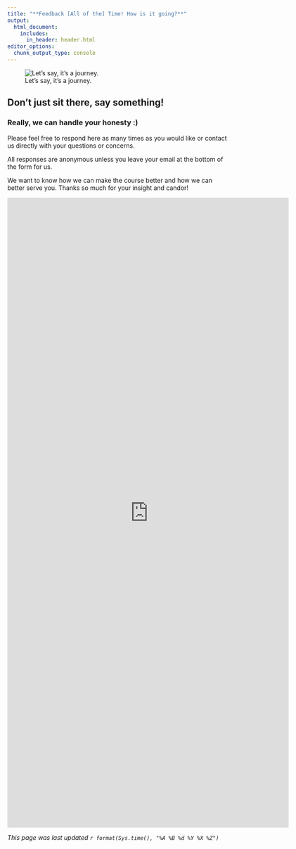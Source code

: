 ```yaml
---
title: "**Feedback [All of the] Time! How is it going?**"
output:
  html_document:
    includes:
      in_header: header.html
editor_options: 
  chunk_output_type: console
---
```


<div class = "row">
<div class = "col-md-6">

![Let's say, it's a journey.](images/IRProgrammer.png)

</div>
<div class = "col-md-6">

## Don't just sit there, say something!

### Really, we can handle your honesty :)

Please feel free to respond here as many times as you would like or contact us directly with your questions or concerns. 

All responses are anonymous unless you leave your email at the bottom of the form for us. 

We want to know how we can make the course better and how we can better serve you. Thanks so much for your insight and candor! 


</div>
</div>


<iframe src="https://docs.google.com/forms/d/e/1FAIpQLSer4I8QeleDCvHofBd_QJfnfchpby69oe_h6EE5-FA5T-Gbyg/viewform?embedded=true" width="640" height="1433" frameborder="0" marginheight="0" marginwidth="0">Loading…</iframe>

*This page was last updated `r format(Sys.time(), "%A %B %d %Y %X %Z")`*